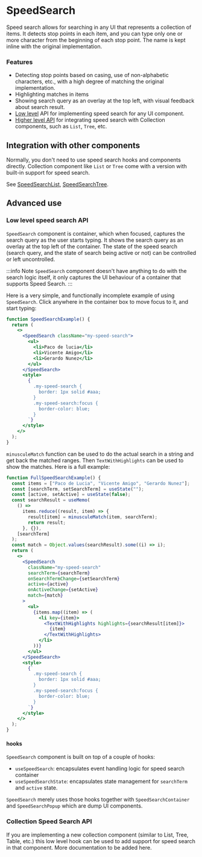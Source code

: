---
---


# SpeedSearch

Speed search allows for searching in any UI that represents a collection of items. It detects stop points in each item,
and you can type only one or more character from the beginning of each stop point. The name is kept inline with the
original implementation.

### Features

- Detecting stop points based on casing, use of non-alphabetic characters, etc., with a high degree of matching the
  original implementation.
- Highlighting matches in items
- Showing search query as an overlay at the top left, with visual feedback about search result.
- [Low level](#low-level-speed-search-api) API for implementing speed search for any UI component.
- [Higher level API](#collcetion-speed-search-API) for integrating speed search with Collection components, such as `List`, `Tree`, etc.

## Integration with other components

Normally, you don't need to use speed search hooks and components directly. Collection component like `List` or `Tree`
come with a version with built-in support for speed search.

See [SpeedSearchList](./list#speedsearchlist), [SpeedSearchTree](./Tree#speedsearchtree).

## Advanced use

### Low level speed search API

`SpeedSearch` component is container, which when focused, captures the search query as the user
starts typing. It shows the search query as an overlay at the top left of the container. The state of the speed search
(search query, and the state of search being active or not) can be controlled or left uncontrolled.

:::info Note
`SpeedSearch` component doesn't have anything to do with the search logic itself, it only captures the UI behaviour of
a container that supports Speed Search.
:::

Here is a very simple, and functionally incomplete example of using `SpeedSearch`. Click anywhere in the container box
to move focus to it, and start typing:

```jsx live
function SpeedSearchExample() {
  return (
    <>
      <SpeedSearch className="my-speed-search">
        <ul>
          <li>Paco de lucia</li>
          <li>Vicente Amigo</li>
          <li>Gerardo Nunez</li>
        </ul>
      </SpeedSearch>
      <style>
        {`
          .my-speed-search {
            border: 1px solid #aaa;
          }
          .my-speed-search:focus {
            border-color: blue;
          }
        `}
      </style>
    </>
  );
}
```

`minusculeMatch` function can be used to do the actual search in a string and get back the matched ranges. Then
`TextWithHighlights` can be used to show the matches. Here is a full example:

```jsx live
function FullSpeedSearchExample() {
  const items = ["Paco de Lucia", "Vicente Amigo", "Gerardo Nunez"];
  const [searchTerm, setSearchTerm] = useState("");
  const [active, setActive] = useState(false);
  const searchResult = useMemo(
    () =>
      items.reduce((result, item) => {
        result[item] = minusculeMatch(item, searchTerm);
        return result;
      }, {}),
    [searchTerm]
  );
  const match = Object.values(searchResult).some((i) => i);
  return (
    <>
      <SpeedSearch
        className="my-speed-search"
        searchTerm={searchTerm}
        onSearchTermChange={setSearchTerm}
        active={active}
        onActiveChange={setActive}
        match={match}
      >
        <ul>
          {items.map((item) => (
            <li key={item}>
              <TextWithHighlights highlights={searchResult[item]}>
                {item}
              </TextWithHighlights>
            </li>
          ))}
        </ul>
      </SpeedSearch>
      <style>
        {`
          .my-speed-search {
            border: 1px solid #aaa;
          }
          .my-speed-search:focus {
            border-color: blue;
          }
        `}
      </style>
    </>
  );
}
```

#### hooks

`SpeedSearch` component is built on top of a couple of hooks:

- `useSpeedSearch`: encapsulates event handling logic for speed search container
- `useSpeedSearchState`: encapsulates state management for `searchTerm` and `active` state.

`SpeedSearch` merely uses those hooks together with `SpeedSearchContainer` and `SpeedSearchPopup` which
are dump UI components.

### Collection Speed Search API

If you are implementing a new collection component (similar to List, Tree, Table, etc.) this low level hook can be used
to add support for speed search in that component. More documentation to be added here.
